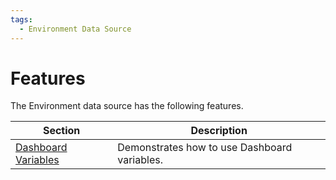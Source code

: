```yaml
---
tags:
  - Environment Data Source
---
```


# Features

The Environment data source has the following features.

| Section                             | Description                                  |
| ----------------------------------- | -------------------------------------------- |
| [Dashboard Variables](../variables) | Demonstrates how to use Dashboard variables. |
